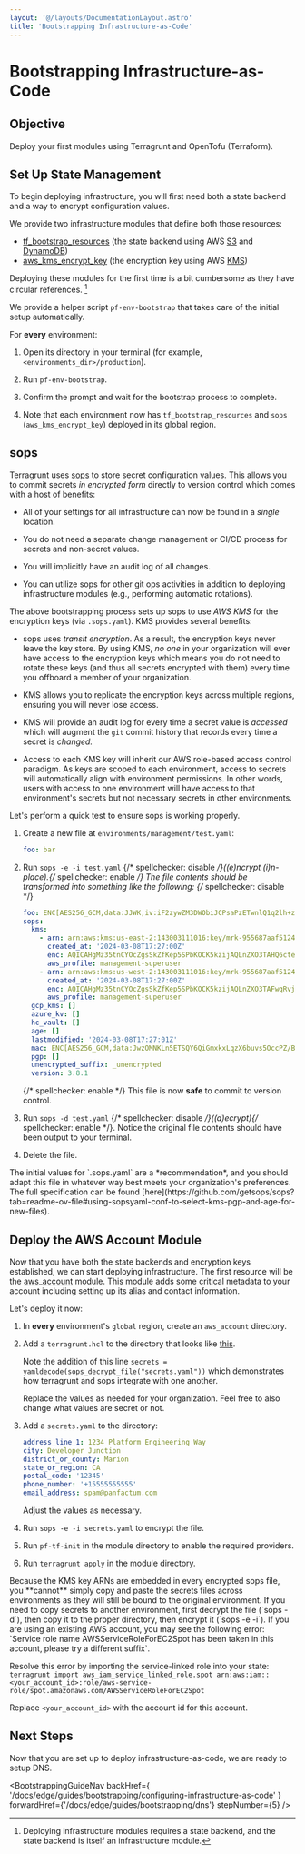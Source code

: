 ```yaml
---
layout: '@/layouts/DocumentationLayout.astro'
title: 'Bootstrapping Infrastructure-as-Code'
---
```




# Bootstrapping Infrastructure-as-Code

## Objective

Deploy your first modules using Terragrunt and OpenTofu (Terraform).

## Set Up State Management

To begin deploying infrastructure, you will first need both a state backend and a way to encrypt configuration values.

We provide two infrastructure modules that define both those resources:

- [tf_bootstrap_resources](/docs/edge/reference/infrastructure-modules/direct/aws/tf_bootstrap_resources) (the state backend using AWS [S3](https://aws.amazon.com/s3/) and [DynamoDB](https://aws.amazon.com/dynamodb/))
- [aws_kms_encrypt_key](/docs/edge/reference/infrastructure-modules/submodule/aws/aws_kms_encrypt_key) (the encryption key using AWS [KMS](https://aws.amazon.com/kms/))

Deploying these modules for the first time is a bit cumbersome as they have circular references. [^1]

[^1]: Deploying infrastructure modules requires a state backend, and the state backend is itself an infrastructure module.

We provide a helper script `pf-env-bootstrap` that takes care of the initial setup automatically.

For **every** environment:

1. Open its directory in your terminal (for example, `<environments_dir>/production`).

2. Run `pf-env-bootstrap`.

3. Confirm the prompt and wait for the bootstrap process to complete.

4. Note that each environment now has `tf_bootstrap_resources` and `sops` (`aws_kms_encrypt_key`) deployed in its global region.

## sops

Terragrunt uses [sops](https://github.com/getsops/sops) to store secret configuration values. This allows you to commit
secrets _in encrypted form_ directly to version control which comes with a host of benefits:

- All of your settings for all infrastructure can now be found in a _single_ location.

- You do not need a separate change management or CI/CD process for secrets and non-secret values.

- You will implicitly have an audit log of all changes.

- You can utilize sops for other git ops activities in addition to deploying infrastructure modules (e.g., performing automatic
  rotations).

The above bootstrapping process sets up sops to use _AWS KMS_ for the encryption keys (via `.sops.yaml`).
KMS provides several benefits:

- sops uses _transit encryption_. As a result, the encryption keys never leave the key store. By using KMS, _no one_
  in your organization will ever have access to the encryption keys which means you do not need to rotate
  these keys (and thus all secrets encrypted with them) every time you offboard a member of your organization.

- KMS allows you to replicate the encryption keys across multiple regions, ensuring you will never lose access.

- KMS will provide an audit log for every time a secret value is _accessed_ which will augment the `git` commit history that
  records every time a secret is _changed._

- Access to each KMS key will inherit our AWS role-based access control paradigm. As keys are scoped to each environment,
  access to secrets will automatically align with environment permissions. In other words, users with access
  to one environment will have access to that environment's secrets but not necessary secrets in other environments.

Let's perform a quick test to ensure sops is working properly.

1. Create a new file at `environments/management/test.yaml`:

   ```yaml
   foo: bar
   ```

2. Run `sops -e -i test.yaml` {/* spellchecker: disable */}((e)ncrypt (i)n-place).{/* spellchecker: enable */} The file contents should be transformed into something like the following:
   {/* spellchecker: disable */}

   ```yaml
   foo: ENC[AES256_GCM,data:JJWK,iv:iF2zywZM3DWObiJCPsaPzETwnlQ1q2lh+zgHfCmk/PM=,tag:m2Ii1IlH05fT/TE4SStWIA==,type:str]
   sops:
     kms:
       - arn: arn:aws:kms:us-east-2:143003111016:key/mrk-955687aaf5124a07837ae4e2a442f8ec
         created_at: '2024-03-08T17:27:00Z'
         enc: AQICAHgMz35tnCYOcZgsSkZfKep5SPbKOCK5kzijAQLnZXO3TAHQ6ctemzPMzRenMG2LWQjAAAAAfjB8BgkqhkiG9w0BBwagbzBtAgEAMGgGCSqGSIb3DQEHATAeBglghkgBZQMEAS4wEQQM4JXy9Gd99htGiu7aAgEQgDuxh107pk18bFU5Q8vzeu1rI+u6+/7s7Xao5DUSE/86Uyvo7USMny58KqJnqUdIvGmj3xYqV5dVMGJxAQ==
         aws_profile: management-superuser
       - arn: arn:aws:kms:us-west-2:143003111016:key/mrk-955687aaf5124a07837ae4e2a442f8ec
         created_at: '2024-03-08T17:27:00Z'
         enc: AQICAHgMz35tnCYOcZgsSkZfKep5SPbKOCK5kzijAQLnZXO3TAFwqRvjtwaFuBNp9ppYc58OAAAAfjB8BgkqhkiG9w0BBwagbzBtAgEAMGgGCSqGSIb3DQEHATAeBglghkgBZQMEAS4wEQQMagf0c2ADsKLKXBFQAgEQgDsP5rqepGI3MvwhtRVxmS6/hyWWDyqEbOIxYS1WybNinBggkfKNRTw0Z8vob2tuSg5ZUeRpABry/C84PA==
         aws_profile: management-superuser
     gcp_kms: []
     azure_kv: []
     hc_vault: []
     age: []
     lastmodified: '2024-03-08T17:27:01Z'
     mac: ENC[AES256_GCM,data:JwzOMNKLn5ETSQY6QiGmxkxLqzX6buvs5OccPZ/BVOdfvgUW8vsgv34l6UiOidHq71GeGo5G9sPHeNiFGWPgqBMNU/qUugt9qldHs5k/oo6e4wFIzOxkIT2NZ1CmLw/9vxw8ZWskWX43XPC8tQlu9NmxE65G7NSDTaHBIFVVG44=,iv:L1pBiv+2y066RNr9qppBjuCjgLkaui6yOGJ6iPSCg8w=,tag:kmN5KBJ7gkhvcnkV67/xjw==,type:str]
     pgp: []
     unencrypted_suffix: _unencrypted
     version: 3.8.1
   ```

   {/* spellchecker: enable */}
   This file is now **safe** to commit to version control.

3. Run `sops -d test.yaml` {/* spellchecker: disable */}((d)ecrypt){/* spellchecker: enable */}. Notice the original file contents should have been output to your terminal.

4. Delete the file.

<MarkdownAlert severity="info">
  The initial values for `.sops.yaml` are a *recommendation*, and you should
  adapt this file in whatever way best meets your organization's preferences.
  The full specification can be found
  [here](https://github.com/getsops/sops?tab=readme-ov-file#using-sopsyaml-conf-to-select-kms-pgp-and-age-for-new-files).
</MarkdownAlert>

## Deploy the AWS Account Module

Now that you have both the state backends and encryption keys established, we can start deploying infrastructure.
The first resource will be the [aws_account](/docs/edge/reference/infrastructure-modules/direct/aws/aws_account) module. This module adds some critical metadata
to your account including setting up its alias and contact information.

Let's deploy it now:

1. In **every** environment's `global` region, create an `aws_account` directory.

2. Add a `terragrunt.hcl` to the directory that looks like [this](https://github.com/Panfactum/stack/blob/__PANFACTUM_VERSION_EDGE__/packages/reference/environments/management/global/aws_account/terragrunt.hcl).

   Note the addition of this line `secrets = yamldecode(sops_decrypt_file("secrets.yaml"))` which demonstrates how
   terragrunt and sops integrate with one another.

   Replace the values as needed for your organization. Feel free to also change what values are secret or not.

3. Add a `secrets.yaml` to the directory:

   ```yaml
   address_line_1: 1234 Platform Engineering Way
   city: Developer Junction
   district_or_county: Marion
   state_or_region: CA
   postal_code: '12345'
   phone_number: '+15555555555'
   email_address: spam@panfactum.com
   ```

   Adjust the values as necessary.

4. Run `sops -e -i secrets.yaml` to encrypt the file.

5. Run `pf-tf-init` in the module directory to enable the required providers.

6. Run `terragrunt apply` in the module directory.

<MarkdownAlert severity="warning">
  Because the KMS key ARNs are embedded in every encrypted sops file, you
  **cannot** simply copy and paste the secrets files across environments as they
  will still be bound to the original environment. If you need to copy secrets
  to another environment, first decrypt the file (`sops -d`), then copy it to
  the proper directory, then encrypt it (`sops -e -i`).
</MarkdownAlert>

<MarkdownAlert severity="warning">
  If you are using an existing AWS account, you may see the following error:
  `Service role name AWSServiceRoleForEC2Spot has been taken in this account, please try a different suffix`.

Resolve this error by importing the service-linked role into your state:
`terragrunt import aws_iam_service_linked_role.spot arn:aws:iam::<your_account_id>:role/aws-service-role/spot.amazonaws.com/AWSServiceRoleForEC2Spot`

Replace `<your_account_id>` with the account id for this account.

</MarkdownAlert>

## Next Steps

Now that you are set up to deploy infrastructure-as-code, we are ready to setup DNS.

<BootstrappingGuideNav
  backHref={
    '/docs/edge/guides/bootstrapping/configuring-infrastructure-as-code'
  }
  forwardHref={'/docs/edge/guides/bootstrapping/dns'}
  stepNumber={5}
/>
